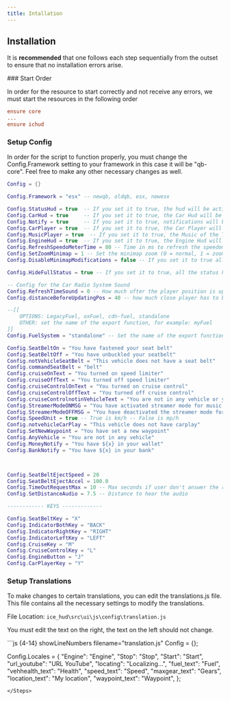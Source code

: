 ```yaml
---
title: Intallation
---
```


## Installation

<Callout type="info">

It is **recommended** that one follows each step sequentially from the outset to ensure that no installation errors arise.

</Callout>
<Steps>
### Start Order

In order for the resource to start correctly and not receive any errors, we must start the resources in the following order

```cfg {3} showLineNumbers filename="server.cfg"
ensure core
...
ensure ichud
```

### Setup Config
 
In order for the script to function properly, you must change the Config.Framework setting to your framework in this case it will be "qb-core". Feel free to make any other necessary changes as well.

```lua {3, 5-13, 15} showLineNumbers filename="config.lua"
Config = {}

Config.Framework = "esx" -- newqb, oldqb, esx, newesx

Config.StatusHud = true  -- If you set it to true, the hud will be activated
Config.CarHud = true     -- If you set it to true, the Car Hud will be activated
Config.Notify = true     -- If you set it to true, notifications will be activated
Config.CarPlayer = true  -- If you set it to true, the Car Player will be activated
Config.MusicPlayer = true  -- If you set it to true, the Music of the Tablet will be show
Config.EngineHud = true  -- If you set it to true, the Engine Hud will be activated
Config.RefreshSpeedoMeterTime = 80 -- Time in ms to refresh the speedometer (50 = 0.05 seconds, 100 = 0.10 seconds) if you want to speedometer to refresh faster decress this value.
Config.SetZoomMinimap = 1 -- Set the minimap zoom (0 = normal, 1 = zoomed in)
Config.DisableMinimapModifications = false -- If you set it to true all changes maded to the map will desappear, this will help if there's another script changing minimap stuff.

Config.HideFullStatus = true -- If you set it to true, all the status hud that are at 100% will be hided,if you set to false the status hud will be showed always

-- Config for the Car Radio System Sound
Config.RefreshTimeSound = 0 -- How much ofter the player position is updated ?
Config.distanceBeforeUpdatingPos = 40 -- how much close player has to be to the sound before starting updating position ?

--[[ 
    OPTIONS: LegacyFuel, oxFuel, cdn-fuel, standalone
    OTHER: set the name of the export function, for example: myFuel
]]
Config.FuelSystem = "standalone" -- Set the name of the export functions used by the fuel

Config.SeatBeltOn = "You have fastened your seat belt"
Config.SeatBeltOff = "You have unbuckled your seatbelt"
Config.notVehicleSeatBelt = "This vehicle does not have a seat belt"
Config.commandSeatBelt = "belt"
Config.cruiseOnText = "You turned on speed limiter"
Config.cruiseOffText = "You turned off speed limiter"
Config.cruiseControlOnText = "You turned on cruise control"
Config.cruiseControlOffText = "You turned off cruise control"
Config.cruiseControlnotinVehicleText = "You are not in any vehicle or you are not the driver"
Config.StreamerModeONMSG = "You have activated streamer mode for music."
Config.StreamerModeOFFMSG = "You have deactivated the streamer mode for music."
Config.SpeedUnit = true -- True is km/h -- False is mp/h
Config.notvehicleCarPlay = "This vehicle does not have carplay"
Config.SetNewWaypoint = "You have set a new waypoint"
Config.AnyVehicle = "You are not in any vehicle"
Config.MoneyNotify = "You have ${x} in your wallet"
Config.BankNotify = "You have ${x} in your bank"



Config.SeatBeltEjectSpeed = 20
Config.SeatBeltEjectAccel = 100.0
Config.TimeOutRequestMax = 10 -- Max seconds if user don't answer the request
Config.SetDistanceAudio = 7.5 -- Distance to hear the audio

------------ KEYS -------------

Config.SeatBeltKey = "X"
Config.IndicatorBothKey = "BACK"
Config.IndicatorRightKey = "RIGHT"
Config.IndicatorLeftKey = "LEFT"
Config.CruiseKey = "M"
Config.CruiseControlKey = "L"
Config.EngineButton = "J"
Config.CarPlayerKey = "Y"
```

### Setup Translations

To make changes to certain translations, you can edit the translations.js file. This file contains all the necessary settings to modify the translations.

File Location: ```ice_hud\src\ui\js\config\translation.js```

<Callout type="info">

You must edit the text on the right, the text on the left should not change.

</Callout>
```js {4-14} showLineNumbers filename="translation.js"
Config = {};

Config.Locales = {
    "Engine": "Engine",
    "Stop": "Stop",
    "Start": "Start",
    "url_youtube": "URL YouTube",
    "locating": "Localizing...",
    "fuel_text": "Fuel",
    "vehhealth_text": "Health",
    "speed_text": "Speed",
    "maxgear_text": "Gears",
    "location_text": "My location",
    "waypoint_text": "Waypoint",
};
```
</Steps>
